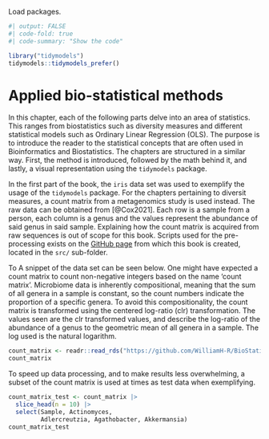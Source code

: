 Load packages.
```r
#| output: FALSE
#| code-fold: true
#| code-summary: "Show the code"

library("tidymodels")
tidymodels::tidymodels_prefer()
```

# Applied bio-statistical methods

In this chapter, each of the following parts delve into an area of statistics. This ranges from biostatistics such as diversity measures and different statistical models such as Ordinary Linear Regression (OLS). The purpose is to introduce the reader to the statistical concepts that are often used in Bioinformatics and Biostatistics. The chapters are structured in a similar way. First, the method is introduced, followed by the math behind it, and lastly, a visual representation using the `tidymodels` package.

In the first part of the book, the `iris` data set was used to exemplify the usage of the `tidymodels` package. For the chapters pertaining to diversit measures, a count matrix from a metagenomics study is used instead. The raw data can be obtained from [@Cox2021]. Each row is a sample from a person, each column is a genus and the values represent the abundance of said genus in said sample. Explaining how the count matrix is acquired from raw sequences is out of scope for this book. Scripts used for the pre-processing exists on the [GitHub page](https://github.com/WilliamH-R/BioStatistics) from which this book is created, located in the `src/` sub-folder.

To A snippet of the data set can be seen below. One might have expected a count matrix to count non-negative integers based on the name 'count matrix'. Microbiome data is inherently compositional, meaning that the sum of all genera in a sample is constant, so the count numbers indicate the proportion of a specific genera. To avoid this compositionality, the count matrix is transformed using the centered log-ratio (clr) transformation. The values seen are the clr transformed values, and describe the log-ratio of the abundance of a genus to the geometric mean of all genera in a sample. The log used is the natural logarithm.

```r
count_matrix <- readr::read_rds("https://github.com/WilliamH-R/BioStatistics/raw/main/data/count_matrix/count_matrix.rds")
count_matrix
```

To speed up data processing, and to make results less overwhelming, a subset of the count matrix is used at times as test data when exemplifying.
```r
count_matrix_test <- count_matrix |> 
  slice_head(n = 10) |> 
  select(Sample, Actinomyces,
         Adlercreutzia, Agathobacter, Akkermansia)
count_matrix_test
```